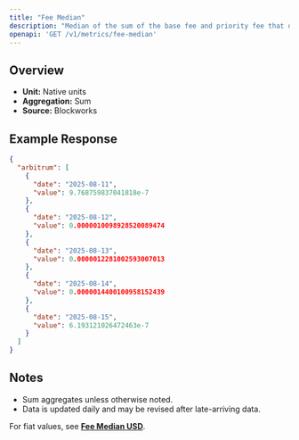 ```yaml
---
title: "Fee Median"
description: "Median of the sum of the base fee and priority fee that day in native chain token"
openapi: 'GET /v1/metrics/fee-median'
---
```


## Overview

- **Unit:** Native units
- **Aggregation:** Sum
- **Source:** Blockworks

## Example Response

```json
{
  "arbitrum": [
    {
      "date": "2025-08-11",
      "value": 9.768759837041818e-7
    },
    {
      "date": "2025-08-12",
      "value": 0.0000010098928520089474
    },
    {
      "date": "2025-08-13",
      "value": 0.0000012281002593007013
    },
    {
      "date": "2025-08-14",
      "value": 0.0000014400100958152439
    },
    {
      "date": "2025-08-15",
      "value": 6.193121026472463e-7
    }
  ]
}
```

## Notes
- Sum aggregates unless otherwise noted.
- Data is updated daily and may be revised after late-arriving data.


<Note>For fiat values, see **[Fee Median USD](./fee-median-usd)**.</Note>